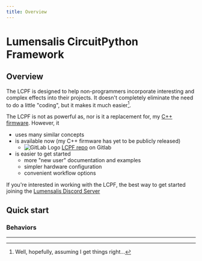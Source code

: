 ```yaml
---
title: Overview
---
```



# Lumensalis CircuitPython Framework

## Overview

The LCPF is designed to help non-programmers incorporate interesting and
complex effects into their projects.  It doesn't completely eliminate the
need to do a little "coding", but it makes it much easier[^1].  

The LCPF is not as powerful as, nor is it a replacement for,
 my [C++ firmware](../LCPPF).  However, it
  - uses many similar concepts
  - is available now (my C++ firmware has yet to be publicly released)
    - <Image src="/images/gitlab-logo-500.png#left" alt="GitLab Logo" width={49} height={49} /> [LCPF repo](https://gitlab.com/lumensalis/terraintronicscp) on Gitlab
  - is easier to get started
    - more "new user" documentation and examples
    - simpler hardware configuration
    - convenient workflow options

If you're interested in working with the LCPF,  the best way to get started
joining the [Lumensalis Discord Server](https://discord.gg/22EStXpkh8)

## Quick start


### Behaviors

---

[^1]: Well, hopefully, assuming I get things right...
